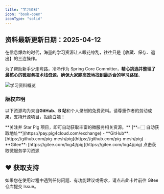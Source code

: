 ```yaml
---
title: "学习资料"
icon: "book-open"
iconType: "solid"
---
```


## 资料最新更新日期：2025-04-12

在信息爆炸的时代，海量的学习资源让人眼花缭乱，往往只是【收藏、保存、退出】的三连操作。

为了帮助新手少走弯路，冷冷作为 Spring Core Committer，**精心挑选并整理了最核心的微服务技术栈资源，确保大家能高效地找到最适合的学习路径**。

![学习资料概览](/images/1733977094903-fa1c8a38-ace3-43b0-bad9-f92dce97b191.png)

### 版权声明
以下资源均为来自**GitHub**、**B 站**和个人录制的免费资料。请尊重作者的劳动成果，支持开源项目，拒绝白嫖！

<Warning>
**关注并 Star Pig 项目，即可自动获取丰富的微服务相关资源。** [**👉🏻 自动获取地址**](https://pay.pig4cloud.com/exchange)
</Warning>

<Card title="项目地址" icon="github">
  - **GitHub**: [https://github.com/pig-mesh/pig](https://github.com/pig-mesh/pig)
  - **Gitee**: [https://gitee.com/log4j/pig](https://gitee.com/log4j/pig)
</Card>

<Card title="资源获取" icon="link" href="https://pay.pig4cloud.com/exchange">
  点击获取微服务学习资源
</Card>

## ♥️ 获取支持
<Card title="遇到问题？" horizontal icon="link" href="https://gitee.com/log4j/pig/issues">
  如果您在使用过程中遇到任何问题、有功能建议或需求，请点击此卡片前往 Gitee 仓库提交 Issue。
</Card>

